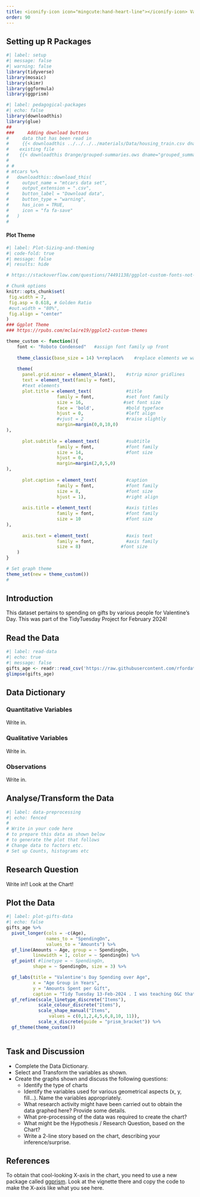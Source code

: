 ```yaml
---
title: <iconify-icon icon="mingcute:hand-heart-line"></iconify-icon> Valentine's Day Spending
order: 90
---
```


## Setting up R Packages

```r
#| label: setup
#| message: false
#| warning: false
library(tidyverse)
library(mosaic)
library(skimr)
library(ggformula)
library(ggprism)
```


```r
#| label: pedagogical-packages
#| echo: false
library(downloadthis)
library(glue)
##
###     Adding download buttons
#     data that has been read in
#     {{< downloadthis ../../../../materials/Data/housing_train.csv dname="house_prices" label="Download the House Prices Dataset" icon="database-fill-down" type="info" >}}
#    existing file
#    {{< downloadthis Orange/grouped-summaries.ows dname="grouped_summaries" label="Download the Orange Workflow" icon="database-fill-down" type="info" >}} 
#    
# # 
# mtcars %>%
#   downloadthis::download_this(
#     output_name = "mtcars data set",
#     output_extension = ".csv",
#     button_label = "Download data",
#     button_type = "warning",
#     has_icon = TRUE,
#     icon = "fa fa-save"
#   )
#   
```


#### Plot Theme
```r
#| label: Plot-Sizing-and-theming
#| code-fold: true
#| message: false
#| results: hide

# https://stackoverflow.com/questions/74491138/ggplot-custom-fonts-not-working-in-quarto

# Chunk options
knitr::opts_chunk$set(
 fig.width = 7,
 fig.asp = 0.618, # Golden Ratio
 #out.width = "80%",
 fig.align = "center"
)
### Ggplot Theme
### https://rpubs.com/mclaire19/ggplot2-custom-themes

theme_custom <- function(){ 
    font <- "Roboto Condensed"   #assign font family up front
    
    theme_classic(base_size = 14) %+replace%    #replace elements we want to change
    
    theme(
      panel.grid.minor = element_blank(),    #strip minor gridlines
      text = element_text(family = font),
      #text elements
      plot.title = element_text(             #title
                   family = font,            #set font family
                   size = 16,               #set font size
                   face = 'bold',            #bold typeface
                   hjust = 0,                #left align
                   #vjust = 2                #raise slightly
                   margin=margin(0,0,10,0)
),               
      
      plot.subtitle = element_text(          #subtitle
                   family = font,            #font family
                   size = 14,                #font size
                   hjust = 0,
                   margin=margin(2,0,5,0)
),               
      
      plot.caption = element_text(           #caption
                   family = font,            #font family
                   size = 8,                 #font size
                   hjust = 1),               #right align
      
      axis.title = element_text(             #axis titles
                   family = font,            #font family
                   size = 10                 #font size
),
      
      axis.text = element_text(              #axis text
                   family = font,            #axis family
                   size = 8)               #font size
    )
}

# Set graph theme
theme_set(new = theme_custom())
#
```

## Introduction

This dataset pertains to spending on gifts by various people for Valentine's Day. This was part of the TidyTuesday Project for February 2024!

## Read the Data

```r
#| label: read-data
#| echo: true
#| message: false
gifts_age <- readr::read_csv('https://raw.githubusercontent.com/rfordatascience/tidytuesday/master/data/2024/2024-02-13/gifts_age.csv')
glimpse(gifts_age)


```

## Data Dictionary
::: callout-note
### Quantitative Variables
Write in.

:::

::: callout-note
### Qualitative Variables
Write in.

:::

::: callout-note
### Observations
Write in.

:::



## Analyse/Transform the Data

```r
#| label: data-preprocessing
#| echo: fenced
#
# Write in your code here 
# to prepare this data as shown below  
# to generate the plot that follows
# Change data to factors etc.
# Set up Counts, histograms etc

```


## Research Question

::: callout-note
Write in!! Look at the Chart!
:::



## Plot the Data

```r
#| label: plot-gifts-data
#| echo: false
gifts_age %>% 
  pivot_longer(cols = -c(Age), 
               names_to = "SpendingOn", 
               values_to = "Amounts") %>% 
  gf_line(Amounts ~ Age, group = ~ SpendingOn, 
          linewidth = 1, color = ~ SpendingOn) %>% 
  gf_point( #linetype = ~ SpendingOn, 
          shape = ~ SpendingOn, size = 3) %>% 

  gf_labs(title = "Valentine's Day Spending over Age",
          x = "Age Group in Years",
          y = "Amounts Spent per Gift", 
          caption = "Tidy Tuesday 13-Feb-2024 . I was teaching O&C that day") %>% 
  gf_refine(scale_linetype_discrete("Items"),
            scale_colour_discrete("Items"),
            scale_shape_manual("Items", 
                values = c(0,1,2,4,5,6,8,10, 11)),
            scale_x_discrete(guide = "prism_bracket")) %>% 
  gf_theme(theme_custom())
  
```

## Task and Discussion

- Complete the Data Dictionary.
- Select and Transform the variables as shown.
- Create the graphs shown and discuss the following questions:
  -   Identify the type of charts
  -   Identify the variables used for various geometrical aspects (x, y,
    fill...). Name the variables appropriately.
  -   What research activity might have been carried out to obtain the data graphed here? Provide some details.
  - What pre-processing of the data was required to create the chart?
  -   What might be the Hypothesis / Research Question, based on the Chart?
  - Write a 2-line story based on the chart, describing your inference/surprise.


## References

To obtain that cool-looking X-axis in the chart, you need to use a new package called [ggprism](https://csdaw.github.io/ggprism/). Look at the vignette there and copy the code to make the X-axis like what you see here. 


